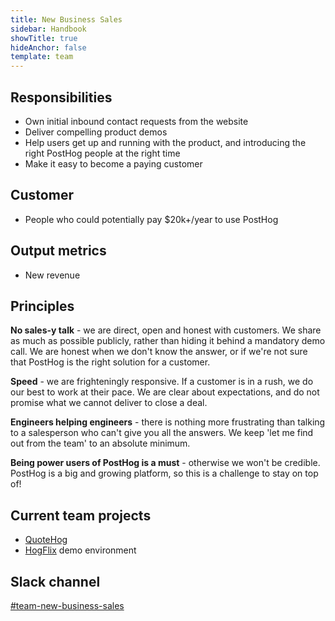 ```yaml
---
title: New Business Sales
sidebar: Handbook
showTitle: true
hideAnchor: false
template: team
---
```


## Responsibilities

* Own initial inbound contact requests from the website
* Deliver compelling product demos
* Help users get up and running with the product, and introducing the right PostHog people at the right time
* Make it easy to become a paying customer

## Customer

- People who could potentially pay $20k+/year to use PostHog

## Output metrics

* New revenue

## Principles

**No sales-y talk** - we are direct, open and honest with customers. We share as much as possible publicly, rather than hiding it behind a mandatory demo call. We are honest when we don't know the answer, or if we're not sure that PostHog is the right solution for a customer.

**Speed** - we are frighteningly responsive. If a customer is in a rush, we do our best to work at their pace. We are clear about expectations, and do not promise what we cannot deliver to close a deal.

**Engineers helping engineers** - there is nothing more frustrating than talking to a salesperson who can't give you all the answers. We keep 'let me find out from the team' to an absolute minimum.

**Being power users of PostHog is a must** - otherwise we won't be credible. PostHog is a big and growing platform, so this is a challenge to stay on top of!

## Current team projects

- [QuoteHog](https://quote.posthog.net/auth/signin)
- [HogFlix](https://github.com/PostHog/posthog-demo-3000) demo environment

## Slack channel

[#team-new-business-sales](https://posthog.slack.com/archives/C09677WV1GW)
